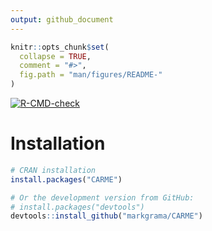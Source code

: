 ```yaml
---
output: github_document
---
```


<!-- README.md is generated from README.Rmd. Please edit that file -->

```r
knitr::opts_chunk$set(
  collapse = TRUE,
  comment = "#>",
  fig.path = "man/figures/README-"
)
```

<!-- badges: start -->
[![R-CMD-check](https://github.com/markgrama/CARME/actions/workflows/R-CMD-check.yaml/badge.svg)](https://github.com/markgrama/CARME/actions/workflows/R-CMD-check.yaml)
<!-- badges: end -->

# Installation

```r
# CRAN installation
install.packages("CARME")

# Or the development version from GitHub:
# install.packages("devtools")
devtools::install_github("markgrama/CARME")
```